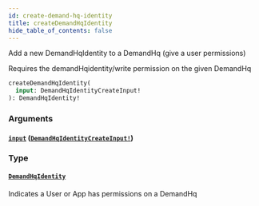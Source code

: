 ```yaml
---
id: create-demand-hq-identity
title: createDemandHqIdentity
hide_table_of_contents: false
---
```



Add a new DemandHqIdentity to a DemandHq (give a user permissions)

Requires the demandHqidentity/write permission on the given DemandHq

```graphql
createDemandHqIdentity(
  input: DemandHqIdentityCreateInput!
): DemandHqIdentity!
```


### Arguments

#### [`input`](#) ([`DemandHqIdentityCreateInput!`](/demand/api/graphql-admin/reference/inputs/demand-hq-identity-create-input))




### Type

#### [`DemandHqIdentity`](/demand/api/graphql-admin/reference/objects/demand-hq-identity)

Indicates a User or App has permissions on a DemandHq




